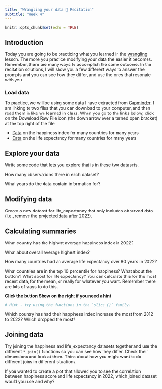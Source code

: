 ```yaml
---
title: "Wrangling your data 🤠 Recitation"
subtitle: "Week 4"
---
```


```r
knitr::opts_chunk$set(echo = TRUE)
```

## Introduction

Today you are going to be practicing what you learned in the [wrangling](04_wrangling.html) lesson. The more you practice modifying your data the easier it becomes. Remember, there are many ways to accomplish the same outcome. In the recitation solutions, I will show you a few different ways to answer the prompts and you can see how they differ, and use the ones that resonate with you.

### Load data

To practice, we will be using some data I have extracted from [Gapminder](https://www.gapminder.org/). I am linking to two files that you can download to your computer, and then read them in like we learned in class. When you go to the links below, click on the Download Raw File icon (the down arrow over a turned open bracket) at the top right of the file

* [Data](https://github.com/jcooperstone/dataviz-site/blob/master/2_04_wrangling/data/hapiscore_whr.csv) on the happiness index for many countries for many years
* [Data](https://github.com/jcooperstone/dataviz-site/blob/master/2_04_wrangling/data/life_expectancy.csv) on the life expectancy for many countries for many years

## Explore your data
Write some code that lets you explore that is in these two datasets.

How many observations there in each dataset? 

What years do the data contain information for?

## Modifying data
Create a new dataset for life_expectancy that only includes observed data (i.e., remove the projected data after 2022).

## Calculating summaries
What country has the highest average happiness index in 2022? 

What about overall average highest index?

How many countries had an average life expectancy over 80 years in 2022?

What countries are in the top 10 percentile for happiness? What about the bottom? What about for life expectancy? You can calculate this for the most recent data, for the mean, or really for whatever you want. Remember there are lots of ways to do this.

**Click the button Show on the right if you need a hint**
```r
# Hint - try using the functions in the `slice_()` family.
```


Which country has had their happiness index increase the most from 2012 to 2022? Which dropped the most?


## Joining data 
Try joining the happiness and life_expectancy datasets together and use the different `*_join()` functions so you can see how they differ. Check their dimensions and look at them. Think about how you might want to do different joins in different situations.

If you wanted to create a plot that allowed you to see the correlation between happiness score and life expectancy in 2022, which joined dataset would you use and why?





